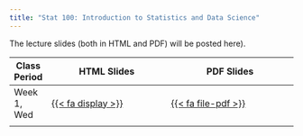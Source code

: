 ```yaml
---
title: "Stat 100: Introduction to Statistics and Data Science"
---
```


The lecture slides (both in HTML and PDF) will be posted here).

::: column-screen-inset-right
| Class Period | HTML Slides                                                                      | PDF Slides                                                                            |
|--------------|----------------------------------------------------------------------------------|---------------------------------------------------------------------------------------|
| Week 1, Wed  | [{{< fa display >}}](https://mcconvil.github.io/stat100f23/stat100_wk01wed.html) | [{{< fa file-pdf >}}](https://mcconvil.github.io/stat100f23/pdfs/stat100_wk01wed.pdf) |
|              |                                                                                  |                                                                                       |
:::
